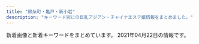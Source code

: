```yaml
---
title: "錦糸町・亀戸・新小岩"
description: "キーワード別にの巨乳アジアン・チャイナエステ嬢情報をまとめました。"
---
```


新着画像と新着キーワードをまとめています。
2021年04月22日の情報です。

<DmmAffiliateIns />
<KeywordTable
  shops={
    [
    {
        "station": "JR\u65b0\u5c0f\u5ca9\u99c5\u5357\u53e3",
        "keywords": {
            "98": 2,
            "89": 6,
            "84": 2,
            "85": 4,
            "H": 2,
            "C": 12,
            "86": 2,
            "D": 4
        },
        "url": "http://www.o-miyabi.com/",
        "img_links": [
            "http://www.o-miyabi.com/images/upload/thumb/3074da3acdacd1a3.jpg",
            "http://www.o-miyabi.com/images/index_06.jpg",
            "http://www.o-miyabi.com/s/images/slider/1.jpg",
            "http://www.o-miyabi.com/images/upload/thumb/6fceb6aef71115ac.jpg",
            "http://www.o-miyabi.com/s/images/service_01.png",
            "http://www.o-miyabi.com/images/index_04.jpg",
            "http://www.o-miyabi.com/s/images/top_2.jpg",
            "http://www.o-miyabi.com/s/uploads/02.jpg",
            "http://www.o-miyabi.com/images/info_02.jpg",
            "http://www.o-miyabi.com/s/images/service_07.png",
            "http://www.o-miyabi.com/images/rec.jpg",
            "http://www.o-miyabi.com/images/index_18.jpg",
            "http://www.o-miyabi.com/images/upload/thumb/928147996b3538a2.jpg",
            "http://www.o-miyabi.com/s/image/nav_sys.png",
            "http://www.o-miyabi.com/images/movie_09.jpg",
            "http://www.o-miyabi.com/s/images/t2.jpg",
            "http://www.o-miyabi.com/images/index_07.jpg",
            "http://www.o-miyabi.com/s/image/nav_cast.png",
            "http://www.o-miyabi.com/images/info.jpg",
            "http://www.o-miyabi.com/images/upload/thumb/72ffa1fb925d394b.jpg",
            "http://www.o-miyabi.com/s/image/nav_manga.png",
            "http://www.o-miyabi.com/s/images/slider/prev.png",
            "http://www.o-miyabi.com/s/images/slider/2.jpg",
            "http://www.o-miyabi.com/s/images/tel.png",
            "http://www.o-miyabi.com/images/index_05.jpg",
            "http://www.o-miyabi.com/images/index_01.jpg",
            "http://www.o-miyabi.com/girl/01.jpg",
            "http://www.o-miyabi.com/images/upload/thumb/301c9a35b11a384f.jpg",
            "http://www.o-miyabi.com/images/index_10.jpg",
            "http://www.o-miyabi.com/images/upload/thumb/ee1f5473198d928e.jpg",
            "http://www.o-miyabi.com/images/upload/thumb/1a8371be7358f1df.jpg",
            "http://www.o-miyabi.com/s/image/nav_hotel.png",
            "http://www.o-miyabi.com/s/images/iphone.png",
            "http://www.o-miyabi.com/images/index_16.jpg",
            "http://www.o-miyabi.com/images/index_09.jpg",
            "http://www.o-miyabi.com/s/images/t3.jpg",
            "http://www.o-miyabi.com/images/index_03.jpg",
            "http://www.o-miyabi.com/images/upload/thumb/0dc07af1006255fa.jpg",
            "http://www.o-miyabi.com/s/uploads/07.jpg",
            "http://www.o-miyabi.com/s/uploads/04.jpg",
            "http://www.o-miyabi.com/images/upload/thumb/6d7987cae648e809.jpg",
            "http://www.o-miyabi.com/images/index_13.jpg",
            "http://www.o-miyabi.com/images/index_02.jpg",
            "http://www.o-miyabi.com/s/images/slider/3.jpg",
            "http://www.o-miyabi.com/images/upload/thumb/7713de024ddc43e7.jpg",
            "http://www.o-miyabi.com/s/images/pc.png",
            "http://www.o-miyabi.com/s/uploads/01.jpg",
            "http://www.o-miyabi.com/images/index_14.jpg",
            "http://www.o-miyabi.com/images/info_09.jpg",
            "http://www.o-miyabi.com/s/uploads/03.jpg",
            "http://www.o-miyabi.com/s/uploads/06.jpg",
            "http://www.o-miyabi.com/images/upload/thumb/04d21d82d11bc049.jpg",
            "http://www.o-miyabi.com/images/upload/thumb/e12bb065f2380463.jpg",
            "http://www.o-miyabi.com/images/upload/thumb/db15ea2226867103.jpg",
            "http://www.o-miyabi.com/s/image/nav_topics.png",
            "http://www.o-miyabi.com/s/image/nav_top.png",
            "http://www.o-miyabi.com/images/rec_09.jpg",
            "http://www.o-miyabi.com/s/images/service_03.png",
            "http://www.o-miyabi.com/s/images/t1.jpg",
            "http://www.o-miyabi.com/s/images/slider/next.png",
            "http://www.o-miyabi.com/images/staff_09.jpg",
            "http://www.o-miyabi.com/images/upload/thumb/57af63e7ff71466b.jpg",
            "http://www.o-miyabi.com/images/upload/thumb/51d074f8f9cdb905.jpg",
            "http://www.o-miyabi.com/s/images/okubokomachi.jpg",
            "http://www.o-miyabi.com/s/uploads/08.jpg",
            "http://www.o-miyabi.com/images/upload/thumb/0981f77ac0a1e07f.jpg",
            "http://www.o-miyabi.com/images/index_19.jpg"
        ],
        "name": "\u96c5\u82b3"
    },
    {
        "keywords": {},
        "name": "\u5343\u693f",
        "url": "http://sentsubaki.asia/",
        "img_links": [
            "http://sentsubaki.asia/img/coupon_special.png",
            "http://sentsubaki.asia/img/btn_cast.png",
            "http://sentsubaki.asia/img/cast/momo-01.jpg",
            "http://sentsubaki.asia/img/cast/miki-04.jpg",
            "http://sentsubaki.asia/img/cast/miki-02.jpg",
            "http://sentsubaki.asia/img/cast/miki-03.jpg",
            "http://sentsubaki.asia/img/cast/yuyu-02.jpg",
            "http://sentsubaki.asia/img/cast/momo-03.jpg",
            "http://sentsubaki.asia/img/btn_top.png",
            "http://sentsubaki.asia/img/interior/lobby-1.jpg",
            "http://sentsubaki.asia/img/cast/aya-03.jpg",
            "http://sentsubaki.asia/img/cast/yumi-03.jpg",
            "http://sentsubaki.asia/img/cast/momo-02.jpg",
            "http://sentsubaki.asia/img/cast/aya-04.jpg",
            "http://sentsubaki.asia/img/cast/miki-01.jpg",
            "http://sentsubaki.asia/img/cast/you-04.jpg",
            "http://sentsubaki.asia/img/btn_interior.png",
            "http://sentsubaki.asia/img/head_time.png",
            "http://sentsubaki.asia/img/cast/nina-03.jpg",
            "http://sentsubaki.asia/img/cast/you-01.jpg",
            "http://sentsubaki.asia/img/cast/aya-01.jpg",
            "http://sentsubaki.asia/img/cast/yuyu-04.jpg",
            "http://sentsubaki.asia/img/cast/you-02.jpg",
            "http://sentsubaki.asia/img/cast/nina-04.jpg",
            "http://sentsubaki.asia/img/cast/yumi-04.jpg",
            "http://sentsubaki.asia/img/head_tel.png",
            "http://sentsubaki.asia/img/cast/yuyu-01.jpg",
            "http://sentsubaki.asia/img/btn_twitter.png",
            "http://sentsubaki.asia/img/cast/yumi-02.jpg",
            "http://sentsubaki.asia/img/interior/lobby-2.jpg",
            "http://sentsubaki.asia/img/cast/momo-04.jpg",
            "http://sentsubaki.asia/img/cast/you-03.jpg"
        ],
        "station": "JR\u4e80\u6238\u99c5\u6771\u53e3"
    },
    {
        "station": "JR\u9326\u7cf8\u753a\u99c5\u5317\u53e3",
        "url": "http://kinshicho-es.xyz/",
        "name": "\u30b9\u30c1\u30e5\u30ef\u306e\u30b9\u30de\u30a4\u30eb",
        "img_links": [
            "http://kinshicho-es.xyz/images/left1_2_02.jpg",
            "http://kinshicho-es.xyz/images/r4.jpg",
            "http://kinshicho-es.xyz/images/top1.jpg",
            "http://kinshicho-es.xyz/images/g5.jpg",
            "http://kinshicho-es.xyz/images/r2.jpg",
            "http://kinshicho-es.xyz/images/g0.jpg",
            "http://kinshicho-es.xyz/images/news-tit1.jpg",
            "http://kinshicho-es.xyz/images/r1.jpg",
            "http://kinshicho-es.xyz/images/r3.jpg",
            "http://kinshicho-es.xyz/images/g41.jpg",
            "http://kinshicho-es.xyz/images/g2.jpg",
            "http://kinshicho-es.xyz/images/kanban.jpg",
            "http://kinshicho-es.xyz/images/b1.jpg",
            "http://kinshicho-es.xyz/images/top.jpg",
            "http://kinshicho-es.xyz/images/b2.jpg",
            "http://kinshicho-es.xyz/images/g3.jpg"
        ],
        "keywords": {
            "C": 7
        }
    },
    {
        "keywords": {
            "89": 2,
            "D": 17,
            "86": 14,
            "88": 1
        },
        "url": "http://www.sh-yuki.work/",
        "img_links": [
            "http://www.sh-yuki.work/images/room4.jpg",
            "http://www.sh-yuki.work/images/lanmu2.jpg",
            "http://www.sh-yuki.work/uploads/200218/1-20021Q359301Q.jpg",
            "http://www.sh-yuki.work/uploads/201215/1-201215145153M4.jpg",
            "http://www.sh-yuki.work/uploads/191006/1-191006105P61Z.jpg",
            "http://www.sh-yuki.work/uploads/190105/1-1Z105143R9539.jpg",
            "http://www.sh-yuki.work/uploads/200620/1-20062015425B54.jpg",
            "http://www.sh-yuki.work/uploads/191006/1-191006105IM24.jpg",
            "http://www.sh-yuki.work/uploads/201215/1-201215145200113.jpg",
            "http://www.sh-yuki.work/uploads/191021/1-19102116361I39.jpg",
            "http://www.sh-yuki.work/images/end.png",
            "http://www.sh-yuki.work/uploads/210216/1-210216154459443.jpg",
            "http://www.sh-yuki.work/uploads/200218/1-20021Q3591A57.jpg",
            "http://www.sh-yuki.work/uploads/190110/1-1Z110093529363.png",
            "http://www.sh-yuki.work/uploads/200127/1-20012G02404310.jpg",
            "http://www.sh-yuki.work/uploads/191227/1-19122F93911958.jpg",
            "http://www.sh-yuki.work/uploads/191104/1-1911041I124915.jpg",
            "http://www.sh-yuki.work/uploads/191221/1-191221111A3123.jpg",
            "http://www.sh-yuki.work/images/room1.jpg",
            "http://www.sh-yuki.work/uploads/191227/1-19122F94110460.jpg",
            "http://www.sh-yuki.work/uploads/200618/1-20061Q6342Y06.jpg",
            "http://www.sh-yuki.work/uploads/201214/1-201214162100347.jpg",
            "http://www.sh-yuki.work/uploads/190105/1-1Z105143940E6.jpg",
            "http://www.sh-yuki.work/uploads/200713/1-200G3110344421.jpg",
            "http://www.sh-yuki.work/images/top.png",
            "http://www.sh-yuki.work/uploads/200620/1-200620154311K4.jpg",
            "http://www.sh-yuki.work/uploads/190105/1-1Z105143921224.jpg",
            "http://www.sh-yuki.work/images/nbj2.jpg",
            "http://www.sh-yuki.work/images/s_news.jpg",
            "http://www.sh-yuki.work/uploads/200110/1-20011013245Y49.jpg",
            "http://www.sh-yuki.work/images/room3.jpg",
            "http://www.sh-yuki.work/images/s_staff.jpg",
            "http://www.sh-yuki.work/images/room2.jpg",
            "http://www.sh-yuki.work/uploads/191028/1-19102Q03S5a4.jpg",
            "http://www.sh-yuki.work/uploads/210216/1-210216154445506.jpg",
            "http://www.sh-yuki.work/images/lanmu4.jpg",
            "http://www.sh-yuki.work/uploads/190105/1-1Z1051440193X.jpg",
            "http://www.sh-yuki.work/images/mobile.jpg",
            "http://www.sh-yuki.work/uploads/191202/1-191202154021200.jpg",
            "http://www.sh-yuki.work/uploads/200618/1-20061Q633094V.jpg",
            "http://www.sh-yuki.work/uploads/200713/1-200G3125135C2.jpg",
            "http://www.sh-yuki.work/images/lanmu5.jpg",
            "http://www.sh-yuki.work/images/1.jpg",
            "http://www.sh-yuki.work/uploads/201214/1-20121416231WV.jpg",
            "http://www.sh-yuki.work/images/lanmu3.jpg"
        ],
        "station": "JR\u5c0f\u5ca9\u99c5\u5317\u53e3",
        "name": "\u3086\u304d"
    },
    {
        "keywords": {
            "88": 14,
            "87": 28,
            "D": 126,
            "E": 14,
            "92": 14,
            "85": 98,
            "83": 14,
            "C": 70,
            "86": 28,
            "89": 14
        },
        "img_links": [
            "https://kinshicho-mensesthe.net/staff2/saki-s1.jpg",
            "https://kinshicho-mensesthe.net/staff2/yuki-l1.jpg",
            "https://kinshicho-mensesthe.net/staff2/sakura-l2.jpg",
            "https://kinshicho-mensesthe.net/room/2-s.jpg",
            "https://kinshicho-mensesthe.net/room/4-l.jpg",
            "https://kinshicho-mensesthe.net/staff2/yuki-s1.jpg",
            "https://kinshicho-mensesthe.net/room/esthe1.jpg",
            "https://kinshicho-mensesthe.net/room/1-s.jpg",
            "https://kinshicho-mensesthe.net/room/esthe2.jpg",
            "https://kinshicho-mensesthe.net/mens-esthe-massage/2020/02/06/satomi-s1.jpg",
            "https://kinshicho-mensesthe.net/staff2/sera-s1.jpg",
            "https://kinshicho-mensesthe.net/staff2/yumi-l1.jpg",
            "https://kinshicho-mensesthe.net/staff2/rui-l1.jpg",
            "https://kinshicho-mensesthe.net/staff2/sora-s1.jpg",
            "https://kinshicho-mensesthe.net/button/home.png",
            "https://kinshicho-mensesthe.net/mens-esthe-massage/2020/10/17/moe-s1.jpg",
            "https://kinshicho-mensesthe.net/images/camp.png",
            "https://kinshicho-mensesthe.net/staff2/saki-l1.jpg",
            "https://kinshicho-mensesthe.net/mens-esthe-massage/2020/02/06/sora-s1.jpg",
            "https://kinshicho-mensesthe.net/staff2/haruka-l1.jpg",
            "https://kinshicho-mensesthe.net/staff2/yuka-s1.jpg",
            "https://kinshicho-mensesthe.net/room/3-l.jpg",
            "https://kinshicho-mensesthe.net/room/4-s.jpg",
            "https://kinshicho-mensesthe.net/staff2/kiki-s1.jpg",
            "https://kinshicho-mensesthe.net/images/flower.png",
            "https://kinshicho-mensesthe.net/room/1-l.jpg",
            "https://kinshicho-mensesthe.net/images/qrcode.png",
            "https://kinshicho-mensesthe.net/staff2/yumi-s1.jpg",
            "https://kinshicho-mensesthe.net/room/5-l.jpg",
            "https://kinshicho-mensesthe.net/images/header3.png",
            "https://kinshicho-mensesthe.net/staff2/mai-l1.jpg",
            "https://kinshicho-mensesthe.net/staff2/sera-l1.jpg",
            "https://kinshicho-mensesthe.net/room/3-s.jpg",
            "https://kinshicho-mensesthe.net/mens-esthe-massage/2020/01/22/yuki-s1.jpg",
            "https://kinshicho-mensesthe.net/staff2/kiki-l1.jpg",
            "https://kinshicho-mensesthe.net/staff2/sora-l1.jpg",
            "https://kinshicho-mensesthe.net/staff2/mai-s1.jpg",
            "https://kinshicho-mensesthe.net/room/2-l.jpg",
            "https://kinshicho-mensesthe.net/images/footer-r.png",
            "https://kinshicho-mensesthe.net/room/6-s.jpg",
            "https://kinshicho-mensesthe.net/images/clear.png",
            "https://kinshicho-mensesthe.net/room/esthe3.jpg",
            "https://kinshicho-mensesthe.net/button/blog.png",
            "https://kinshicho-mensesthe.net/room/6-l.jpg",
            "https://kinshicho-mensesthe.net/staff2/satomi-l1.jpg",
            "https://kinshicho-mensesthe.net/images/main-sp.jpg",
            "https://kinshicho-mensesthe.net/staff2/kokomi-s1.jpg",
            "https://kinshicho-mensesthe.net/staff2/satomi-s1.jpg",
            "https://kinshicho-mensesthe.net/images/main1.jpg",
            "https://kinshicho-mensesthe.net/staff2/moe-s1.jpg",
            "https://kinshicho-mensesthe.net/room/5-s.jpg",
            "https://kinshicho-mensesthe.net/staff2/rui-s1.jpg",
            "https://kinshicho-mensesthe.net/staff2/sakura-s2.jpg",
            "https://kinshicho-mensesthe.net/staff2/rika-s1.jpg",
            "https://kinshicho-mensesthe.net/images/footer-l.png",
            "https://kinshicho-mensesthe.net/staff2/haruka-s1.jpg",
            "https://kinshicho-mensesthe.net/button/staff.png",
            "https://kinshicho-mensesthe.net/staff2/rika-l1.jpg",
            "https://kinshicho-mensesthe.net/staff2/kokomi-l1.jpg"
        ],
        "name": "KIRARA",
        "station": "JR\u9326\u7cf8\u753a\u99c5\u5317\u53e3",
        "url": "https://kinshicho-mensesthe.net/"
    },
    {
        "img_links": [
            "https://kameido-massage.com/staff/nana-s1.jpg",
            "https://kameido-massage.com/icon/yelp.png",
            "https://kameido-massage.com/staff/yuyu-s1.jpg",
            "https://kameido-massage.com/room/room-l2.jpg",
            "https://kameido-massage.com/menu/staff.png",
            "https://kameido-massage.com/images/qrcode.png",
            "https://kameido-massage.com/images/clear.png",
            "https://kameido-massage.com/2019/10/29/yuri-s1.jpg",
            "https://kameido-massage.com/room/room-l6.jpg",
            "https://kameido-massage.com/button/home.png",
            "https://kameido-massage.com/images/top2.jpg",
            "https://kameido-massage.com/staff/nana-l1.jpg",
            "https://kameido-massage.com/room/room-l3.jpg",
            "https://kameido-massage.com/link/mens-esthe.png",
            "https://kameido-massage.com/room/room-l4.jpg",
            "https://kameido-massage.com/2019/11/02/yuka-s1.jpg",
            "https://kameido-massage.com/2019/12/25/mika-s1.jpg",
            "https://kameido-massage.com/icon/twitter.png",
            "https://kameido-massage.com/2019/11/10/erika-s1.jpg",
            "https://kameido-massage.com/staff/yuyu-l1.jpg",
            "https://kameido-massage.com/button/blog.png",
            "https://kameido-massage.com/staff/aki-s1.jpg",
            "https://kameido-massage.com/staff/aki-l1.jpg",
            "https://kameido-massage.com/images/footer-r.png",
            "https://kameido-massage.com/room/room-l1.jpg",
            "https://kameido-massage.com/icon/facebook.png",
            "https://kameido-massage.com/images/main-sp.jpg",
            "https://kameido-massage.com/2020/03/28/nana-s1.jpg",
            "https://kameido-massage.com/2020/05/15/kazumi-s1.jpg",
            "https://kameido-massage.com/menu/home.png",
            "https://kameido-massage.com/images/top3.jpg",
            "https://kameido-massage.com/menu/info.png",
            "https://scdn.line-apps.com/n/line_add_friends/btn/ja.png",
            "https://kameido-massage.com/images/footer-l.png",
            "https://kameido-massage.com/images/main-top.jpg",
            "https://kameido-massage.com/images/main-small.jpg",
            "https://kameido-massage.com/staff/yuki-s1.jpg",
            "https://kameido-massage.com/staff/yuki-l1.jpg",
            "https://kameido-massage.com/2021/03/23/aki-s1.jpg",
            "https://kameido-massage.com/icon/line.png",
            "https://kameido-massage.com/button/staff.png",
            "https://kameido-massage.com/images/top1.jpg",
            "https://kameido-massage.com/2020/07/17/mika-s1.jpg",
            "https://kameido-massage.com/menu/blog.png",
            "https://kameido-massage.com/room/room-l5.jpg",
            "https://kameido-massage.com/images/header3.png",
            "https://kameido-massage.com/staff/mimi-s1.jpg"
        ],
        "station": "JR\u4e80\u6238\u99c5\u5317\u53e3",
        "url": "https://kameido-massage.com/",
        "name": "\u842c\u751f\u697c",
        "keywords": {}
    },
    {
        "keywords": {},
        "img_links": [
            "http://shizuku2009.com/staff/5/1.jpg",
            "http://shizuku2009.com/images/index_05.jpg",
            "http://shizuku2009.com/staff/3/1.jpg",
            "http://shizuku2009.com/images/index_15.jpg",
            "http://shizuku2009.com/images/staff_15.jpg",
            "http://shizuku2009.com/images/service_13.jpg",
            "http://shizuku2009.com/images/index_19.jpg",
            "http://shizuku2009.com/staff/6/1.jpg",
            "http://shizuku2009.com/images/index_09.jpg",
            "http://shizuku2009.com/images/index_06.jpg",
            "http://shizuku2009.com/images/index_07.jpg",
            "http://shizuku2009.com/images/index_08.jpg",
            "http://shizuku2009.com/images/index_02.jpg",
            "http://shizuku2009.com/staff/1/1.jpg",
            "http://shizuku2009.com/staff/4/1.jpg",
            "http://shizuku2009.com/images/index_20.jpg",
            "http://shizuku2009.com/images/staff_12.jpg",
            "http://shizuku2009.com/images/index_10.jpg",
            "http://shizuku2009.com/images/index_13.jpg",
            "http://shizuku2009.com/images/index_14.jpg",
            "http://shizuku2009.com/staff/2/1.jpg",
            "http://shizuku2009.com/images/index_17.jpg",
            "http://shizuku2009.com/images/index_04.jpg"
        ],
        "url": "http://shizuku2009.com/",
        "name": "\u79cb",
        "station": "\u9752\u7825\u99c5A2\u51fa\u53e3"
    },
    {
        "img_links": [
            "http://ipidiw.com/relaxnomori/images/rem.jpg",
            "http://ipidiw.com/relaxnomori/user_data/00000017.jpg",
            "http://ipidiw.com/relaxnomori/user_data/00000019.jpg",
            "http://ipidiw.com/relaxnomori/images/interior_t.jpg",
            "http://ipidiw.com/relaxnomori/images/tp.png",
            "http://ipidiw.com/relaxnomori/user_data/00000020.jpg",
            "http://ipidiw.com/relaxnomori/images/tt.jpg",
            "http://ipidiw.com/relaxnomori/images/staff_t.jpg",
            "http://ipidiw.com/relaxnomori/images/news.jpg",
            "http://ipidiw.com/relaxnomori/images/interior.png",
            "http://ipidiw.com/relaxnomori/user_data/00000018.jpg",
            "http://ipidiw.com/relaxnomori/images/mobile.jpg"
        ],
        "name": "\u30ea\u30e9\u30c3\u30af\u30b9\u306e\u68ee",
        "keywords": {
            "93": 1,
            "90": 2,
            "86": 1
        },
        "station": "\u68ee\u4e0b\u99c5A4\u53e3",
        "url": "http://ipidiw.com/relaxnomori/"
    },
    {
        "name": "\u7652 IYASHI",
        "station": "JR\u4e80\u6238\u99c5\u6771\u53e3",
        "img_links": [
            "http://iyashi.sweet-relaxation.com/img/cast/ran-01.jpg",
            "http://iyashi.sweet-relaxation.com/img/cast/yaya-01.jpg",
            "http://iyashi.sweet-relaxation.com/img/treatment/ashitsubo-01.jpg",
            "http://iyashi.sweet-relaxation.com/img/cast/eri-01.jpg",
            "http://iyashi.sweet-relaxation.com/img/cast/eri-02.jpg",
            "http://iyashi.sweet-relaxation.com/img/cast/olive-03.jpg",
            "http://iyashi.sweet-relaxation.com/img/treatment/aroma-01.jpg",
            "http://iyashi.sweet-relaxation.com/img/cast/olive-01.jpg",
            "http://iyashi.sweet-relaxation.com/img/treatment/body-01.jpg",
            "http://iyashi.sweet-relaxation.com/img/cast/eri-03.jpg",
            "http://iyashi.sweet-relaxation.com/img/slick/sl-6.jpg",
            "http://iyashi.sweet-relaxation.com/img/slick/sl-2.jpg",
            "http://iyashi.sweet-relaxation.com/img/slick/sl-4.jpg",
            "http://iyashi.sweet-relaxation.com/img/slick/sl-1.jpg",
            "http://iyashi.sweet-relaxation.com/img/cast/yaya-02.jpg",
            "http://iyashi.sweet-relaxation.com/img/slick/sl-7.jpg",
            "http://iyashi.sweet-relaxation.com/img/cast/ran-03.jpg",
            "http://iyashi.sweet-relaxation.com/img/slick/sl-5.jpg",
            "http://iyashi.sweet-relaxation.com/img/cast/yaya-03.jpg",
            "http://iyashi.sweet-relaxation.com/img/cast/ran-02.jpg",
            "http://iyashi.sweet-relaxation.com/img/cast/olive-02.jpg",
            "http://iyashi.sweet-relaxation.com/img/slick/sl-3.jpg"
        ],
        "url": "http://iyashi.sweet-relaxation.com/",
        "keywords": {}
    },
    {
        "station": "JR\u65b0\u5c0f\u5ca9\u99c5\u5357\u53e3",
        "url": "http://el-grande.asia/",
        "img_links": [
            "http://el-grande.asia/img/cast/rey-02.jpg",
            "http://el-grande.asia/img/interior/corridor-1.jpg",
            "http://el-grande.asia/img/cast/baby-02.jpg",
            "http://el-grande.asia/img/cast/hana-02.jpg",
            "http://el-grande.asia/img/cast/lucy-03.jpg",
            "http://el-grande.asia/img/cast/lucy-02.jpg",
            "http://el-grande.asia/img/btn_top.png",
            "http://el-grande.asia/img/cast/ringo-01.jpg",
            "http://el-grande.asia/img/cast/ringo-02.jpg",
            "http://el-grande.asia/img/cast/sara-06.jpg",
            "http://el-grande.asia/img/cast/rey-04.jpg",
            "http://el-grande.asia/img/cast/belu-03.jpg",
            "http://el-grande.asia/img/cast/hana-03.jpg",
            "http://el-grande.asia/img/cast/sara-05.jpg",
            "http://el-grande.asia/img/interior/shower-4.jpg",
            "http://el-grande.asia/img/cast/baby-04.jpg",
            "http://el-grande.asia/img/btn_twitter.png",
            "http://el-grande.asia/img/cast/lucy-01.jpg",
            "http://el-grande.asia/img/cast/baby-01.jpg",
            "http://el-grande.asia/img/cast/haru-02.jpg",
            "http://el-grande.asia/img/cast/misa-01.jpg",
            "http://el-grande.asia/img/cast/ringo-04.jpg",
            "http://el-grande.asia/img/cast/sara-08.jpg",
            "http://el-grande.asia/img/dagger.png",
            "http://el-grande.asia/img/cast/mei-01.jpg",
            "http://el-grande.asia/img/cast/belu-01.jpg",
            "http://el-grande.asia/img/cast/haru-04.jpg",
            "http://el-grande.asia/img/cast/hana-04.jpg",
            "http://el-grande.asia/img/cast/mei-02.jpg",
            "http://el-grande.asia/img/cast/mai-03.jpg",
            "http://el-grande.asia/img/cast/mai-01.jpg",
            "http://el-grande.asia/img/cast/aki-03.jpg",
            "http://el-grande.asia/img/btn_cast.png",
            "http://el-grande.asia/img/cast/misa-04.jpg",
            "http://el-grande.asia/img/cast/aki-04.jpg",
            "http://el-grande.asia/img/cast/belu-04.jpg",
            "http://el-grande.asia/img/cast/aki-02.jpg",
            "http://el-grande.asia/img/cast/mai-04.jpg",
            "http://el-grande.asia/img/cast/ringo-03.jpg",
            "http://el-grande.asia/img/cast/haru-01.jpg",
            "http://el-grande.asia/img/cast/belu-02.jpg",
            "http://el-grande.asia/img/cast/mei-03.jpg",
            "http://el-grande.asia/img/btn_interior.png",
            "http://el-grande.asia/img/interior/lobby-1.jpg",
            "http://el-grande.asia/img/cast/mei-04.jpg",
            "http://el-grande.asia/img/cast/baby-03.jpg",
            "http://el-grande.asia/img/cast/hana-01.jpg",
            "http://el-grande.asia/img/cast/rey-01.jpg",
            "http://el-grande.asia/img/cast/lucy-04.jpg",
            "http://el-grande.asia/img/cast/aki-01.jpg",
            "http://el-grande.asia/img/cast/haru-03.jpg"
        ],
        "name": "\u30a8\u30eb\u30b0\u30e9\u30f3\u30c7-elgrande-",
        "keywords": {}
    },
    {
        "keywords": {},
        "station": "JR\u9326\u7cf8\u753a\u99c5\u5357\u53e3",
        "img_links": [
            "http://dccompanyqoo10.cafe24.com/tiffany/images/common/header.png",
            "http://dccompanyqoo10.cafe24.com/tiffany/images/top/store_bg.png",
            "http://dccompanyqoo10.cafe24.com/tiffany/images/store/store.png"
        ],
        "name": "Cherry",
        "url": "http://cherry-esthe.com/"
    },
    {
        "station": "JR\u4e80\u6238\u99c5\u5317\u53e3",
        "url": "https://doraimon.tyo.cm/",
        "img_links": [
            "https://doraimon.tyo.cm/images/mobile.jpg",
            "https://doraimon.tyo.cm/images/top.jpg",
            "https://doraimon.tyo.cm/photos/sites/32/2021/03/2021030207304862.jpg",
            "https://doraimon.tyo.cm/photos/sites/32/2021/03/2021030207304993.jpg",
            "https://doraimon.tyo.cm/images/link.jpg",
            "https://doraimon.tyo.cm/images/staff_line.jpg",
            "https://doraimon.tyo.cm/photos/sites/32/2021/03/2021032301301384.jpg",
            "https://doraimon.tyo.cm/photos/sites/32/2021/04/202104070649510.jpg",
            "https://doraimon.tyo.cm/photos/sites/32/2021/03/202103120651532.jpg",
            "https://doraimon.tyo.cm/photos/sites/32/2021/03/2021030207310114.jpg",
            "https://doraimon.tyo.cm/images/s_face.jpg",
            "https://doraimon.tyo.cm/photos/sites/32/2021/03/2021031206553637.jpg",
            "https://doraimon.tyo.cm/photos/sites/32/2021/03/2021030207305994.jpg",
            "https://doraimon.tyo.cm/photos/sites/32/2021/03/2021032507045669.jpg",
            "https://doraimon.tyo.cm/images/s_news.jpg"
        ],
        "name": "\u30c9\u30e9\u3048\u3082\u3093",
        "keywords": {
            "85": 3,
            "E": 1,
            "86": 3,
            "87": 1,
            "D": 8,
            "83": 2
        }
    },
    {
        "station": "JR\u4e80\u6238\u99c5\u5317\u53e3",
        "img_links": [
            "http://yukinosakura.tyo.cm/images/s_shedule.jpg",
            "http://yukinosakura.a2.webnavi.work/upload/sites/72/2020/04/2020040708052456.jpg",
            "http://yukinosakura.tyo.cm/images/mobile.jpg",
            "http://yukinosakura.tyo.cm/images/room2.jpg",
            "http://yukinosakura.tyo.cm/images/s_staff.jpg",
            "http://yukinosakura.tyo.cm/images/s_news.jpg",
            "http://yukinosakura.a2.webnavi.work/upload/sites/72/2020/04/2020040708052241.jpg",
            "http://yukinosakura.a2.webnavi.work/upload/sites/72/2020/04/2020040708052118.jpg",
            "http://yukinosakura.tyo.cm/images/top.jpg",
            "http://yukinosakura.tyo.cm/images/room4.jpg",
            "http://yukinosakura.tyo.cm/images/room1.jpg",
            "http://yukinosakura.a2.webnavi.work/upload/sites/72/2020/04/2020040708052353.jpg",
            "http://yukinosakura.a2.webnavi.work/upload/sites/72/2020/04/2020040708052434.jpg",
            "http://yukinosakura.tyo.cm/images/room3.jpg"
        ],
        "keywords": {
            "D": 24,
            "85": 12,
            "86": 12,
            "83": 6,
            "C": 18
        },
        "url": "http://yukinosakura.tyo.cm/",
        "name": "\u685c\u82b1"
    },
    {
        "name": "\u871c\u82b1",
        "keywords": {
            "82": 14,
            "C": 41,
            "E": 14,
            "90": 28,
            "94": 14,
            "83": 14,
            "\u4e73": 14,
            "\u5de8\u4e73": 14
        },
        "img_links": [
            "http://hani-est.xyz/images/g2.jpg",
            "http://hani-est.xyz/images/a1.jpg",
            "http://hani-est.xyz/images/g5.jpg",
            "http://hani-est.xyz/images/g1.jpg",
            "http://hani-est.xyz/images/g8.jpg",
            "http://hani-est.xyz/images/zi-staff.png",
            "http://hani-est.xyz/images/banna.jpg",
            "http://hani-est.xyz/images/banna2.jpg",
            "http://hani-est.xyz/images/aoyi.jpg",
            "http://hani-est.xyz/images/new1.jpg",
            "http://hani-est.xyz/images/g6.jpg",
            "http://hani-est.xyz/images/banna1.jpg",
            "http://hani-est.xyz/images/top.jpg",
            "http://hani-est.xyz/images/zi-newface.png",
            "http://hani-est.xyz/images/zi-ao.png",
            "http://hani-est.xyz/images/zi-pri.png",
            "http://hani-est.xyz/images/g4.jpg",
            "http://hani-est.xyz/images/zi-service.png"
        ],
        "url": "http://hani-est.xyz/",
        "station": "\u897f\u5927\u5cf6\u99c5A1\u51fa\u53e3"
    },
    {
        "url": "https://piano.sweet-relaxation.com/",
        "keywords": {},
        "station": "JR\u65b0\u5c0f\u5ca9\u99c5\u5357\u53e3",
        "img_links": [
            "https://piano.sweet-relaxation.com/img/cast/nana-03.jpg",
            "https://piano.sweet-relaxation.com/img/slick/sl-6.jpg",
            "https://piano.sweet-relaxation.com/img/cast/luna-01.jpg",
            "https://piano.sweet-relaxation.com/img/cast/ai-02.jpg",
            "https://piano.sweet-relaxation.com/img/slick/sl-7.jpg",
            "https://piano.sweet-relaxation.com/img/cast/nico-03.jpg",
            "https://piano.sweet-relaxation.com/img/cast/lili-03.jpg",
            "https://piano.sweet-relaxation.com/img/cast/miya-03.jpg",
            "https://piano.sweet-relaxation.com/img/slick/sl-1.jpg",
            "https://piano.sweet-relaxation.com/img/cast/miya-04.jpg",
            "https://piano.sweet-relaxation.com/img/cast/miky-04.jpg",
            "https://piano.sweet-relaxation.com/img/slick/sl-3.jpg",
            "https://piano.sweet-relaxation.com/img/cast/aye-01.jpg",
            "https://piano.sweet-relaxation.com/img/cast/ai-01.jpg",
            "https://piano.sweet-relaxation.com/img/interior/int-03.jpg",
            "https://piano.sweet-relaxation.com/img/cast/aye-02.jpg",
            "https://piano.sweet-relaxation.com/img/interior/int-04.jpg",
            "https://piano.sweet-relaxation.com/img/cast/nico-02.jpg",
            "https://piano.sweet-relaxation.com/img/cast/miya-02.jpg",
            "https://piano.sweet-relaxation.com/img/interior/int-02.jpg",
            "https://piano.sweet-relaxation.com/img/cast/aini-04.jpg",
            "https://piano.sweet-relaxation.com/img/cast/aki-03.jpg",
            "https://piano.sweet-relaxation.com/img/cast/coco-03.jpg",
            "https://piano.sweet-relaxation.com/img/cast/aye-03.jpg",
            "https://piano.sweet-relaxation.com/img/cast/aye-04.jpg",
            "https://piano.sweet-relaxation.com/img/cast/ebi-03.jpg",
            "https://piano.sweet-relaxation.com/img/cast/luna-03.jpg",
            "https://piano.sweet-relaxation.com/img/cast/ebi-04.jpg",
            "https://piano.sweet-relaxation.com/img/cast/aini-02.jpg",
            "https://piano.sweet-relaxation.com/img/cast/nana-04.jpg",
            "https://piano.sweet-relaxation.com/img/cast/aki-01.jpg",
            "https://piano.sweet-relaxation.com/img/cast/lili-01.jpg",
            "https://piano.sweet-relaxation.com/img/cast/aki-02.jpg",
            "https://piano.sweet-relaxation.com/img/cast/lili-04.jpg",
            "https://piano.sweet-relaxation.com/img/cast/luna-04.jpg",
            "https://piano.sweet-relaxation.com/img/cast/nico-01.jpg",
            "https://piano.sweet-relaxation.com/img/slick/sl-4.jpg",
            "https://piano.sweet-relaxation.com/img/cast/miya-01.jpg",
            "https://piano.sweet-relaxation.com/img/cast/nana-01.jpg",
            "https://piano.sweet-relaxation.com/img/cast/coco-01.jpg",
            "https://piano.sweet-relaxation.com/img/cast/nana-02.jpg",
            "https://piano.sweet-relaxation.com/img/cast/miky-02.jpg",
            "https://piano.sweet-relaxation.com/img/cast/aini-03.jpg",
            "https://piano.sweet-relaxation.com/img/cast/ebi-01.jpg",
            "https://piano.sweet-relaxation.com/img/cast/ai-04.jpg",
            "https://piano.sweet-relaxation.com/img/cast/coco-04.jpg",
            "https://piano.sweet-relaxation.com/img/cast/aini-01.jpg",
            "https://piano.sweet-relaxation.com/img/cast/ebi-02.jpg",
            "https://piano.sweet-relaxation.com/img/cast/miky-03.jpg",
            "https://piano.sweet-relaxation.com/img/cast/ai-03.jpg",
            "https://piano.sweet-relaxation.com/img/slick/sl-5.jpg",
            "https://piano.sweet-relaxation.com/img/slick/sl-2.jpg",
            "https://piano.sweet-relaxation.com/img/cast/lili-02.jpg",
            "https://piano.sweet-relaxation.com/img/cast/coco-02.jpg",
            "https://piano.sweet-relaxation.com/img/interior/int-01.jpg",
            "https://piano.sweet-relaxation.com/img/cast/nico-04.jpg",
            "https://piano.sweet-relaxation.com/img/cast/luna-02.jpg",
            "https://piano.sweet-relaxation.com/img/cast/aki-04.jpg",
            "https://piano.sweet-relaxation.com/img/cast/miky-01.jpg"
        ],
        "name": "Piano"
    },
    {
        "name": "\u685c",
        "keywords": {
            "C": 7
        },
        "station": "JR\u4e80\u6238\u99c5\u6771\u53e3",
        "url": "http://miyabi-aroma.xyz/",
        "img_links": [
            "http://miyabi-aroma.xyz/images/nav/nav-sys.jpg",
            "http://miyabi-aroma.xyz/images/nav/nav-job.jpg",
            "http://miyabi-aroma.xyz/images/staff/3/ami.jpg",
            "http://miyabi-aroma.xyz/images/1801706901.jpg",
            "http://miyabi-aroma.xyz/images/index-rose_09.png",
            "http://miyabi-aroma.xyz/images/staff/3/rina2.jpg",
            "http://miyabi-aroma.xyz/images/staff/3/miya2.jpg",
            "http://miyabi-aroma.xyz/images/staff/3/rina.jpg",
            "http://miyabi-aroma.xyz/images/staff/3/miya.jpg",
            "http://miyabi-aroma.xyz/images/nav/nav-info.jpg",
            "http://miyabi-aroma.xyz/images/staff/3/kiki.jpg",
            "http://miyabi-aroma.xyz/images/staff/3/yami.jpg",
            "http://miyabi-aroma.xyz/images/3/2.jpg",
            "http://miyabi-aroma.xyz/images/staff/3/ami2.jpg",
            "http://miyabi-aroma.xyz/images/staff/3/kiki2.jpg",
            "http://miyabi-aroma.xyz/images/index-rose_04.png",
            "http://miyabi-aroma.xyz/images/index-rose_13.png",
            "http://miyabi-aroma.xyz/images/nav/nav-staff.jpg",
            "http://miyabi-aroma.xyz/images/staff/3/yaya1.jpg",
            "http://miyabi-aroma.xyz/images/shishu/se2.jpg",
            "http://miyabi-aroma.xyz/images/11.png",
            "http://miyabi-aroma.xyz/images/shishu/se1.jpg",
            "http://miyabi-aroma.xyz/images/3/1.jpg",
            "http://miyabi-aroma.xyz/images/staff/3/yaya2.jpg",
            "http://miyabi-aroma.xyz/images/index-rose_02.png",
            "http://miyabi-aroma.xyz/images/index-rose_07.png"
        ]
    },
    {
        "img_links": [
            "http://www.es-raku.link/images/news.jpg",
            "http://www.es-raku.link/img/ayaka1.jpg",
            "http://www.es-raku.link/staff/ruru.jpg",
            "http://www.es-raku.link/images/line.png",
            "http://www.es-raku.link/images/menu/staff.png",
            "http://www.es-raku.link/images/8.jpg",
            "http://www.es-raku.link/staff/yuki.jpg",
            "http://www.es-raku.link/images/tel.jpg",
            "http://www.es-raku.link/staff/lucky.jpg",
            "http://www.es-raku.link/img/lucky1.jpg",
            "http://www.es-raku.link/images/2.jpg",
            "http://www.es-raku.link/images/head.png",
            "http://www.es-raku.link/img/mai1.jpg",
            "http://www.es-raku.link/staff/ayaka.jpg",
            "http://www.es-raku.link/staff/mai.jpg",
            "http://www.es-raku.link/images/interior_t.png",
            "http://www.es-raku.link/staff/kaori.jpg",
            "http://www.es-raku.link/images/menu/interior.png",
            "http://www.es-raku.link/images/rtel.jpg",
            "http://www.es-raku.link/images/menu/top.png",
            "http://www.es-raku.link/images/r2.jpg",
            "http://www.es-raku.link/images/9.jpg",
            "http://www.es-raku.link/images/3.jpg",
            "http://www.es-raku.link/img/yuki1.jpg",
            "http://www.es-raku.link/img/ruru1.jpg",
            "http://www.es-raku.link/images/mobile.jpg",
            "http://www.es-raku.link/images/list.jpg",
            "http://www.es-raku.link/images/int1.png",
            "http://www.es-raku.link/staff/riri.jpg",
            "http://www.es-raku.link/images/6.jpg",
            "http://www.es-raku.link/images/int2.png",
            "http://www.es-raku.link/img/kaori1.jpg",
            "http://www.es-raku.link/img/riri1.jpg",
            "http://www.es-raku.link/images/staff_t.png",
            "http://www.es-raku.link/images/7.jpg",
            "http://www.es-raku.link/images/r1.jpg",
            "http://www.es-raku.link/images/1.jpg",
            "http://www.es-raku.link/images/sys1.jpg"
        ],
        "station": "JR\u9326\u7cf8\u753a\u99c5\u5357\u53e3",
        "name": "Lucky\uff5e\u30e9\u30c3\u30ad\u30fc\uff5e",
        "url": "http://www.es-raku.link/",
        "keywords": {}
    },
    {
        "name": "\u4e00\u6642",
        "img_links": [
            "http://biwert.xyz/uploads/201003/1-2010031G3421X.jpg",
            "http://biwert.xyz/uploads/201006/1-2010061A941445.jpg",
            "http://biwert.xyz/templets/default/picture/staff_t.jpg",
            "http://biwert.xyz/uploads/201003/1-2010031G35C32.jpg",
            "http://biwert.xyz/uploads/201109/1-201109141105216.jpg",
            "http://biwert.xyz/uploads/allimg/180620/1-1P620101640O8.png",
            "http://biwert.xyz/uploads/180620/1-1P62010193X63.jpg",
            "http://biwert.xyz/images/1-1P621101232H4.png",
            "http://biwert.xyz/uploads/180620/1-1P62010154K00.png",
            "http://biwert.xyz/templets/default/picture/head.jpg",
            "http://biwert.xyz/uploads/201003/1-2010031G415110.jpg",
            "http://biwert.xyz/templets/default/picture/rec1.png",
            "http://biwert.xyz/uploads/201003/1-2010031G432629.jpg",
            "http://biwert.xyz/uploads/201007/1-20100G4464b26.jpg",
            "http://biwert.xyz/templets/default/picture/news.jpg",
            "http://biwert.xyz/uploads/201006/1-2010061F032C0.jpg",
            "http://biwert.xyz/uploads/allimg/180620/1-1P6201013133b.jpg",
            "http://biwert.xyz/uploads/180620/1-1P620101629244.png",
            "http://biwert.xyz/templets/default/picture/interior_t.jpg"
        ],
        "keywords": {
            "E": 18,
            "G": 9
        },
        "url": "http://biwert.xyz/",
        "station": "JR\u5c0f\u5ca9\u99c5\u5317\u53e3"
    },
    {
        "keywords": {
            "85": 1,
            "C": 1,
            "D": 2
        },
        "url": "http://iyasi-heal.com/",
        "station": "JR\u5c0f\u5ca9\u99c5\u5357\u53e3",
        "img_links": [
            "http://iyasi-heal.com/js/sliderLine/slide_next.png",
            "http://iyasi-heal.com/staffPhoto/s20210422163851.jpg",
            "http://iyasi-heal.com/images/gallery1.png",
            "http://iyasi-heal.com/staffPhoto/b20210422163907.jpg",
            "http://iyasi-heal.com/staffPhoto/b20210422163851.jpg",
            "http://iyasi-heal.com/js/sliderLine/slide_prev.png",
            "http://iyasi-heal.com/images/mobile.jpg",
            "http://iyasi-heal.com/images/slider1/02.jpg",
            "http://iyasi-heal.com/staffPhoto/b20210422163834.jpg",
            "http://iyasi-heal.com/staffPhoto/s20210422163907.jpg",
            "http://iyasi-heal.com/staffPhoto/s20210422164016.jpg",
            "http://iyasi-heal.com/images/slider1/01.jpg",
            "http://iyasi-heal.com/staffPhoto/s20210422163834.jpg",
            "http://iyasi-heal.com/images/slider1/03.jpg",
            "http://iyasi-heal.com/images/returnBtn.png",
            "http://iyasi-heal.com/staffPhoto/b20210422164016.jpg"
        ],
        "name": "\u308a\u308a"
    },
    {
        "url": "http://www.himawari-shinkoiwa.com/",
        "img_links": [
            "http://www.himawari-shinkoiwa.com/files/002-02.jpg",
            "http://www.himawari-shinkoiwa.com/img/goback.jpg",
            "http://www.himawari-shinkoiwa.com/img/tel.png",
            "http://www.himawari-shinkoiwa.com/files/001.jpg",
            "http://www.himawari-shinkoiwa.com/files/001-02.jpg",
            "http://www.himawari-shinkoiwa.com/img/ttl_news.png",
            "http://www.himawari-shinkoiwa.com/images/slider/2.jpg",
            "http://www.himawari-shinkoiwa.com/img/btn_blog.png",
            "http://www.himawari-shinkoiwa.com/img/btn_side_mobile.jpg",
            "http://www.himawari-shinkoiwa.com/img/pickup.jpg",
            "http://www.himawari-shinkoiwa.com/img/ttl_info.png",
            "http://www.himawari-shinkoiwa.com/files/003-02.jpg",
            "http://www.himawari-shinkoiwa.com/files/002.jpg",
            "http://www.himawari-shinkoiwa.com/images/line.png",
            "http://www.himawari-shinkoiwa.com/img/ttl_move.png",
            "http://www.himawari-shinkoiwa.com/files/003.jpg",
            "http://www.himawari-shinkoiwa.com/img/move.jpg",
            "http://www.himawari-shinkoiwa.com/images/slider/3.jpg",
            "http://www.himawari-shinkoiwa.com/images/slider/1.jpg"
        ],
        "name": "\u3072\u307e\u308f\u308a",
        "station": "JR\u65b0\u5c0f\u5ca9\u99c5\u5357\u53e3",
        "keywords": {
            "E": 2,
            "87": 4,
            "86": 2,
            "D": 4,
            "C": 11
        }
    },
    {
        "url": "https://awa-akasuri.jp/",
        "name": "\u3042\u308f\u308f",
        "img_links": [
            "https://awa-akasuri.jp/wp-content/uploads/2020/01/yuki26.png",
            "https://awa-akasuri.jp/wp-content/uploads/2020/09/4_pc.png",
            "https://awa-akasuri.jp/wp-content/uploads/2020/09/awawa400x400.png",
            "https://awa-akasuri.jp/wp-content/uploads/2020/09/3_pc.png",
            "https://awa-akasuri.jp/wp-content/uploads/2020/09/movie.png",
            "https://awa-akasuri.jp/wp-content/uploads/2020/09/2_sp.png",
            "https://awa-akasuri.jp/wp-content/uploads/2020/01/kokomi_1.jpg",
            "https://awa-akasuri.jp/wp-content/uploads/2020/09/sora.png",
            "https://awa-akasuri.jp/wp-content/uploads/2020/09/2_pc.png",
            "https://awa-akasuri.jp/wp-content/uploads/2020/01/yumi22.png",
            "https://awa-akasuri.jp/wp-content/uploads/2020/01/mika21.png",
            "https://awa-akasuri.jp/wp-content/uploads/2020/01/aya22.png",
            "https://awa-akasuri.jp/wp-content/uploads/2020/09/1_sp.png",
            "https://awa-akasuri.jp/wp-content/uploads/2020/01/rika24_1.png",
            "https://awa-akasuri.jp/wp-content/uploads/2020/09/awawa400x400-270x174.png",
            "https://awa-akasuri.jp/wp-content/uploads/2020/09/1_pc.png",
            "https://awa-akasuri.jp/wp-content/uploads/2020/01/mai1_1.jpg",
            "https://awa-akasuri.jp/wp-content/uploads/2020/01/tomo25.png",
            "https://awa-akasuri.jp/wp-content/uploads/2020/09/5_pc.png"
        ],
        "keywords": {
            "C": 12,
            "\u30bb\u30af\u30b7\u30fc": 10,
            "87": 48,
            "D": 96,
            "86": 12,
            "85": 24,
            "88": 24
        },
        "station": "JR\u9326\u7cf8\u753a\u99c5\u5357\u53e3"
    },
    {
        "img_links": [
            "http://kinshichoesute.xyz/img/nav-002.png",
            "http://kinshichoesute.xyz/img/nav-001.png",
            "http://kinshichoesute.xyz/img/no.png",
            "http://kinshichoesute.xyz/img/stb.jpg",
            "http://kinshichoesute.xyz/img/nav-006.png",
            "http://kinshichoesute.xyz/img/stt.jpg",
            "http://kinshichoesute.xyz/staff/kaori/01.png",
            "http://kinshichoesute.xyz/staff/hitomi/01.png",
            "http://kinshichoesute.xyz/img/nav-005.png",
            "http://kinshichoesute.xyz/staff/aya/01.png",
            "http://kinshichoesute.xyz/img/nav-004.png",
            "http://kinshichoesute.xyz/img/tel.png",
            "http://kinshichoesute.xyz/staff/nana/01.png",
            "http://kinshichoesute.xyz/staff/ai/01.png",
            "http://kinshichoesute.xyz/img/nav-003.png",
            "http://kinshichoesute.xyz/staff/hitomi/02.png",
            "http://kinshichoesute.xyz/staff/mimi/01.png"
        ],
        "station": "JR\u9326\u7cf8\u753a\u99c5",
        "name": "Forever \uff5e\u30d5\u30a9\u30fc\u30a8\u30d0\u30fc\uff5e",
        "url": "http://kinshichoesute.xyz/",
        "keywords": {}
    },
    {
        "station": "JR\u5c0f\u5ca9\u99c5\u5317\u53e3",
        "img_links": [
            "http://aria.tokyo-relaxtime.asia/img/cast/yaya-01.jpg",
            "http://aria.tokyo-relaxtime.asia/img/cast/coco-03.jpg",
            "http://aria.tokyo-relaxtime.asia/img/cast/apple-01.jpg",
            "http://aria.tokyo-relaxtime.asia/img/cast/yumi-01.jpg",
            "http://aria.tokyo-relaxtime.asia/img/cast/aki-02.jpg",
            "http://aria.tokyo-relaxtime.asia/img/slick/st-4.jpg",
            "http://aria.tokyo-relaxtime.asia/img/cast/aya-01.jpg",
            "http://aria.tokyo-relaxtime.asia/img/cast/aya-03.jpg",
            "http://aria.tokyo-relaxtime.asia/img/cast/yuri-04.jpg",
            "http://aria.tokyo-relaxtime.asia/img/cast/coco-02.jpg",
            "http://aria.tokyo-relaxtime.asia/img/cast/nana-04.jpg",
            "http://aria.tokyo-relaxtime.asia/img/cast/aya-02.jpg",
            "http://aria.tokyo-relaxtime.asia/img/cast/yumi-04.jpg",
            "http://aria.tokyo-relaxtime.asia/img/interior/lobby-1.jpg",
            "http://aria.tokyo-relaxtime.asia/img/cast/yaya-04.jpg",
            "http://aria.tokyo-relaxtime.asia/img/cast/coco-04.jpg",
            "http://aria.tokyo-relaxtime.asia/img/cast/miki-02.jpg",
            "http://aria.tokyo-relaxtime.asia/img/cast/apple-04.jpg",
            "http://aria.tokyo-relaxtime.asia/img/cast/rina-03.jpg",
            "http://aria.tokyo-relaxtime.asia/img/cast/apple-02.jpg",
            "http://aria.tokyo-relaxtime.asia/img/cast/risa-03.jpg",
            "http://aria.tokyo-relaxtime.asia/img/cast/yuri-01.jpg",
            "http://aria.tokyo-relaxtime.asia/img/cast/nana-01.jpg",
            "http://aria.tokyo-relaxtime.asia/img/cast/yaya-02.jpg",
            "http://aria.tokyo-relaxtime.asia/img/cast/risa-04.jpg",
            "http://aria.tokyo-relaxtime.asia/img/slick/st-2.jpg",
            "http://aria.tokyo-relaxtime.asia/img/cast/yaya-03.jpg",
            "http://aria.tokyo-relaxtime.asia/img/slick/st-5.jpg",
            "http://aria.tokyo-relaxtime.asia/img/cast/risa-01.jpg",
            "http://aria.tokyo-relaxtime.asia/img/cast/yumi-03.jpg",
            "http://aria.tokyo-relaxtime.asia/img/cast/nana-02.jpg",
            "http://aria.tokyo-relaxtime.asia/img/cast/yuri-03.jpg",
            "http://aria.tokyo-relaxtime.asia/img/cast/miki-04.jpg",
            "http://aria.tokyo-relaxtime.asia/img/cast/coco-01.jpg",
            "http://aria.tokyo-relaxtime.asia/img/cast/miki-01.jpg",
            "http://aria.tokyo-relaxtime.asia/img/cast/risa-02.jpg",
            "http://aria.tokyo-relaxtime.asia/img/cast/aya-04.jpg",
            "http://aria.tokyo-relaxtime.asia/img/cast/apple-03.jpg",
            "http://aria.tokyo-relaxtime.asia/img/cast/rina-01.jpg",
            "http://aria.tokyo-relaxtime.asia/img/cast/aki-01.jpg",
            "http://aria.tokyo-relaxtime.asia/img/cast/aki-04.jpg",
            "http://aria.tokyo-relaxtime.asia/img/cast/miki-03.jpg",
            "http://aria.tokyo-relaxtime.asia/img/cast/nana-03.jpg",
            "http://aria.tokyo-relaxtime.asia/img/slick/st-1.jpg",
            "http://aria.tokyo-relaxtime.asia/img/cast/aki-03.jpg",
            "http://aria.tokyo-relaxtime.asia/img/slick/st-3.jpg",
            "http://aria.tokyo-relaxtime.asia/img/cast/yumi-02.jpg",
            "http://aria.tokyo-relaxtime.asia/img/cast/rina-04.jpg",
            "http://aria.tokyo-relaxtime.asia/img/cast/rina-02.jpg",
            "http://aria.tokyo-relaxtime.asia/img/interior/corridor-1.jpg"
        ],
        "url": "http://aria.tokyo-relaxtime.asia/",
        "keywords": {},
        "name": "Aria\uff5e\u30a2\u30ea\u30a2\uff5e"
    },
    {
        "img_links": [
            "http://harunohana.jpest.net/uploads//sites/38/2021/02/top-3.png",
            "http://harunohana.jpest.net/uploads//sites/38/2021/02/c1.jpg",
            "http://harunohana.jpest.net/uploads//sites/38/2021/03/g5.jpg",
            "http://harunohana.jpest.net/uploads//sites/38/elementor/thumbs/c5-p3a4c3o3k96sqqp7ys00qjnjwezbpkzslpplu8in0o.jpg",
            "http://harunohana.jpest.net/uploads//sites/38/2021/02/tel_pickup.png",
            "http://harunohana.jpest.net/uploads//sites/38/elementor/thumbs/g3-p3mbdh0sfjb37s5dl0oi5txkdr5uasv3te8udptyvk.jpg",
            "http://harunohana.jpest.net/uploads//sites/38/2021/02/c6.jpg",
            "http://harunohana.jpest.net/uploads//sites/38/2021/02/ditiao-1.png",
            "http://harunohana.jpest.net/uploads//sites/38/elementor/thumbs/c1-p3a4bw5e1kwi5v056or06ljv5c0e005xwohq00tseg.jpg",
            "http://harunohana.jpest.net/uploads//sites/38/elementor/thumbs/c2-p3a4by12f8z2t2xevpk9bl2sc3r4fedekxsoykr020.jpg",
            "http://harunohana.jpest.net/uploads//sites/38/2021/02/c2.jpg",
            "http://harunohana.jpest.net/uploads//sites/38/2021/02/info-tit.png",
            "http://harunohana.jpest.net/uploads//sites/38/2021/02/c5.jpg",
            "http://harunohana.jpest.net/uploads//sites/38/2021/02/pick-tit.png",
            "http://harunohana.jpest.net/uploads//sites/38/elementor/thumbs/g2-p3mbcgd30zwwmzmmj2u1yl6l7q6iyltkocswnxcbm8.jpg",
            "http://harunohana.jpest.net/uploads//sites/38/elementor/thumbs/c3-p3a4c1sf6l483iry9r6rlk4mpn8la6sbxgemvolfd4.jpg",
            "http://harunohana.jpest.net/uploads//sites/38/2021/02/mobile-tit.png",
            "http://harunohana.jpest.net/uploads//sites/38/2021/03/1.jpg",
            "http://harunohana.jpest.net/uploads//sites/38/2021/02/c3.jpg",
            "http://harunohana.jpest.net/uploads//sites/38/2021/03/g1.jpg",
            "http://harunohana.jpest.net/uploads//sites/38/2021/02/mobile.jpg",
            "http://harunohana.jpest.net/uploads//sites/38/2021/02/staff-tit.png",
            "http://harunohana.jpest.net/uploads//sites/38/elementor/thumbs/g4-p3mbec1gp2hjuwwbjw36y43rzgwycta8xnrv7ujz68.jpg",
            "http://harunohana.jpest.net/uploads//sites/38/elementor/thumbs/g1-p3mbbo5xbyuayorl3qn8vsare61ijopmkh8c9mi4sw.jpg",
            "http://harunohana.jpest.net/uploads//sites/38/2021/02/news-tit.png",
            "http://harunohana.jpest.net/uploads//sites/38/2021/03/g3.jpg",
            "http://harunohana.jpest.net/uploads//sites/38/2021/02/xian.jpg",
            "http://harunohana.jpest.net/uploads//sites/38/2021/02/c4.jpg",
            "http://harunohana.jpest.net/uploads//sites/38/2021/02/tel_info.png",
            "http://harunohana.jpest.net/uploads//sites/38/2021/02/tel_top.png",
            "http://harunohana.jpest.net/uploads//sites/38/elementor/thumbs/g5-p5qga8zeagwf7efovdavelljg7lsn1y4eanjgcq0uo.jpg",
            "http://harunohana.jpest.net/uploads//sites/38/2021/02/tel_staff.png",
            "http://harunohana.jpest.net/uploads//sites/38/2021/03/g2.jpg",
            "http://harunohana.jpest.net/uploads//sites/38/2021/04/g5.jpg"
        ],
        "station": "JR\u9326\u7cf8\u753a\u5357\u53e3",
        "name": "\u6625\u306e\u82b1",
        "url": "http://harunohana.jpest.net/",
        "keywords": {
            "C": 12
        }
    },
    {
        "url": "https://www.yitigo.work/",
        "name": "\u82fa",
        "img_links": [
            "https://www.yitigo.work/images/top_flash_02.jpg",
            "https://www.yitigo.work/images/top_01.png",
            "https://www.yitigo.work/images/staff/staff_03.png",
            "https://www.yitigo.work/images/home/staff_02.jpg",
            "https://www.yitigo.work/images/staff/risa1.jpg",
            "https://www.yitigo.work/images/home/index_06.png",
            "https://www.yitigo.work/images/staff/hani1.jpg",
            "https://www.yitigo.work/images/home/index_tel.png",
            "https://www.yitigo.work/images/home/index_01.png",
            "https://www.yitigo.work/images/staff/mayu1.jpg",
            "https://www.yitigo.work/images/home/index_15.png",
            "https://www.yitigo.work/images/top_02.png",
            "https://www.yitigo.work/images/staff/risa.png",
            "https://www.yitigo.work/images/home/index_09.png",
            "https://www.yitigo.work/images/staff/hana1.jpg",
            "https://www.yitigo.work/images/home/staff_04.jpg",
            "https://www.yitigo.work/images/home/index_13.png",
            "https://www.yitigo.work/images/top_flash_01.jpg",
            "https://www.yitigo.work/images/staff/hana.png",
            "https://www.yitigo.work/images/home/index_12.png",
            "https://www.yitigo.work/images/home/index_07.png",
            "https://www.yitigo.work/images/home/index_17.png",
            "https://www.yitigo.work/images/staff/staff_01.png",
            "https://www.yitigo.work/images/home/staff_03.jpg",
            "https://www.yitigo.work/images/staff/mayu.png",
            "https://www.yitigo.work/images/news/girl.png",
            "https://www.yitigo.work/images/home/index_10.png",
            "https://www.yitigo.work/images/home/index_19.png",
            "https://www.yitigo.work/images/page_top.png",
            "https://www.yitigo.work/images/top_04.png",
            "https://www.yitigo.work/images/home/index_11.png",
            "https://www.yitigo.work/images/staff/hani.png",
            "https://www.yitigo.work/images/home/index_05.png",
            "https://www.yitigo.work/images/headerParts01.png",
            "https://www.yitigo.work/images/home/staff_01.jpg",
            "https://www.yitigo.work/images/home/index_14.png"
        ],
        "station": "JR\u5c0f\u5ca9\u99c5\u5357\u53e3",
        "keywords": {}
    },
    {
        "img_links": [
            "https://chm.jp/domains1/thaipataya/myimg/imgcom36635_sp.jpg",
            "https://chm.jp/domains1/thaipataya/myimg/imgcom37726_sp.png",
            "https://chm.jp/domains1/thaipataya/myimg/imgcom37839_sp.jpg",
            "https://chm.jp/domains1/thaipataya/myimg/imgcom37359_sp.jpg",
            "https://chm.jp/domains1/thaipataya/myimg/imgcom36607_sp.jpg",
            "https://chm.jp/domains1/thaipataya/myimg/imgcom36633_sp.jpg",
            "https://chm.jp/domains1/thaipataya/myimg/imgcom37660_sp.png",
            "http://chm.jp/img/linebutton_82x20.png",
            "https://chm.jp/domains1/thaipataya/myimg/imgcom37915_sp.jpg",
            "https://chm.jp/domains1/thaipataya/myimg/slideimg36560_sp.jpg",
            "https://chm.jp/domains1/thaipataya/myimg/imgcom37357_sp.jpg",
            "https://chm.jp/domains1/thaipataya/myimg/imgcom37662_sp.png",
            "https://chm.jp/domains1/thaipataya/myimg/imgcom37654_sp.jpg",
            "https://chm.jp/domains1/thaipataya/myimg/imgcom37362_sp.png",
            "https://chm.jp/domains1/thaipataya/myimg/imgcom37736_sp.png",
            "https://chm.jp/domains1/thaipataya/myimg/slideimg36562_sp.jpg",
            "https://chm.jp/domains1/thaipataya/myimg/imgcom36566_sp.png",
            "https://chm.jp/domains1/thaipataya/myimg/imgcom37789_sp.png",
            "https://chm.jp/domains1/thaipataya/myimg/imgcom37840_sp.jpg",
            "https://chm.jp/domains1/thaipataya/myimg/imgcom37834_sp.jpg",
            "https://chm.jp/domains1/thaipataya/myimg/imgcom37360_sp.jpg",
            "https://chm.jp/domains1/thaipataya/myimg/imgcom36619_sp.jpg",
            "https://chm.jp/domains1/thaipataya/myimg/imgcom36582_sp.jpg",
            "https://chm.jp/domains1/thaipataya/myimg/imgcom36586_sp.jpg",
            "https://chm.jp/domains1/thaipataya/myimg/imgcom37841_sp.jpg",
            "https://chm.jp/domains1/thaipataya/myimg/imgcom37068_sp.jpg",
            "https://chm.jp/domains1/thaipataya/myimg/imgcom37655_sp.jpg",
            "https://chm.jp/domains1/thaipataya/myimg/imgcom37916_sp.jpg",
            "https://chm.jp/domains1/thaipataya/myimg/imgcom37172_sp.png",
            "https://chm.jp/domains1/thaipataya/myimg/imgcom36581_sp.jpg",
            "https://chm.jp/domains1/thaipataya/myimg/imgcom37653_sp.jpg",
            "https://chm.jp/domains1/thaipataya/myimg/imgcom37358_sp.jpg",
            "https://chm.jp/domains1/thaipataya/myimg/imgcom37664_sp.png",
            "https://chm.jp/domains1/thaipataya/myimg/imgcom37737_sp.png",
            "https://chm.jp/domains1/thaipataya/myimg/imgcom36613_sp.jpg",
            "https://chm.jp/domains1/thaipataya/myimg/imgcom37914_sp.jpg",
            "https://chm.jp/domains1/thaipataya/myimg/imgcom37669_sp.jpg",
            "https://chm.jp/domains1/thaipataya/myimg/imgcom37667_sp.png",
            "https://chm.jp/domains1/thaipataya/myimg/imgcom37663_sp.jpg",
            "https://chm.jp/domains1/thaipataya/myimg/imgcom37177_sp.png",
            "https://chm.jp/domains1/thaipataya/myimg/imgcom37833_sp.jpg",
            "https://chm.jp/domains1/thaipataya/myimg/imgcom36605_sp.jpg",
            "https://chm.jp/domains1/thaipataya/myimg/imgcom36567_sp.jpg",
            "https://chm.jp/domains1/thaipataya/myimg/imgcom36636_sp.jpg",
            "https://chm.jp/domains1/thaipataya/myimg/imgcom37734_sp.png",
            "https://chm.jp/domains1/thaipataya/myimg/imgcom37659_sp.png",
            "https://chm.jp/domains1/thaipataya/myimg/imgcom37661_sp.png",
            "https://chm.jp/domains1/thaipataya/myimg/imgcom37668_sp.png",
            "https://chm.jp/domains1/thaipataya/myimg/imgcom37732_sp.png",
            "https://chm.jp/domains1/thaipataya/myimg/imgcom37913_sp.jpg",
            "https://chm.jp/domains1/thaipataya/myimg/imgcom36615_sp.png",
            "https://chm.jp/domains1/thaipataya/myimg/imgcom36565_sp.jpg",
            "https://chm.jp/domains1/thaipataya/myimg/imgcom37658_sp.png",
            "https://chm.jp/domains1/thaipataya/myimg/imgcom37725_sp.png",
            "https://chm.jp/domains1/thaipataya/myimg/imgcom36634_sp.jpg",
            "https://chm.jp/domains1/thaipataya/myimg/imgcom37067_sp.png",
            "https://chm.jp/domains1/thaipataya/myimg/imgcom36587_sp.jpg",
            "https://chm.jp/domains1/thaipataya/myimg/imgcom37738_sp.png",
            "https://chm.jp/domains1/thaipataya/myimg/imgcom36604_sp.jpg",
            "https://chm.jp/domains1/thaipataya/myimg/imgcom36603_sp.png",
            "https://chm.jp/domains1/thaipataya/myimg/imgcom37727_sp.png",
            "https://chm.jp/domains1/thaipataya/myimg/imgcom37666_sp.jpg",
            "https://chm.jp/domains1/thaipataya/myimg/slideimg36561_sp.jpg",
            "https://chm.jp/domains1/thaipataya/myimg/imgcom37740_sp.png",
            "https://chm.jp/domains1/thaipataya/myimg/imgcom36585_sp.jpg",
            "https://chm.jp/domains1/thaipataya/myimg/imgcom37174_sp.png",
            "https://chm.jp/domains1/thaipataya/myimg/imgcom37739_sp.png",
            "https://chm.jp/domains1/thaipataya/myimg/imgcom36606_sp.jpg",
            "https://chm.jp/domains1/thaipataya/myimg/imgcom36576_sp.jpg",
            "https://chm.jp/domains1/thaipataya/myimg/imgcom37361_sp.png",
            "https://chm.jp/domains1/thaipataya/myimg/imgcom37710_sp.jpg",
            "https://chm.jp/domains1/thaipataya/myimg/imgcom37733_sp.png",
            "https://chm.jp/domains1/thaipataya/myimg/imgcom36575_sp.jpg",
            "https://chm.jp/domains1/thaipataya/myimg/imgcom36584_sp.jpg",
            "https://chm.jp/domains1/thaipataya/myimg/imgcom36618_sp.png",
            "https://chm.jp/domains1/thaipataya/myimg/imgcom37665_sp.jpg"
        ],
        "station": "JR\u5c0f\u5ca9\u99c5\u5357\u53e3",
        "keywords": {
            "\u30bb\u30af\u30b7\u30fc": 1,
            "C": 12
        },
        "url": "http://thaipataya.chm.jp/",
        "name": "\u30d1\u30bf\u30e4"
    },
    {
        "station": "JR\u9326\u7cf8\u753a\u99c5\u5357\u53e3",
        "url": "http://www.sherry.relaxjp.info/",
        "name": "SHERRY",
        "keywords": {
            "G": 8,
            "86": 16,
            "D": 24,
            "87": 16,
            "88": 8,
            "C": 8
        },
        "img_links": [
            "http://www.sherry.relaxjp.info/images/m4.jpg",
            "http://www.sherry.relaxjp.info/files/004.jpg",
            "http://www.sherry.relaxjp.info/images/m1.jpg",
            "http://www.sherry.relaxjp.info/files/002.jpg",
            "http://www.sherry.relaxjp.info/files/003.jpg",
            "http://www.sherry.relaxjp.info/images/s_news.png",
            "http://www.sherry.relaxjp.info/images/s_message.png",
            "http://www.sherry.relaxjp.info/images/s_top_therapist.png",
            "http://www.sherry.relaxjp.info/images/m2.jpg",
            "http://www.sherry.relaxjp.info/images/slider-img002.jpg",
            "http://www.sherry.relaxjp.info/images/s_pickup.png",
            "http://www.sherry.relaxjp.info/images/m6.jpg",
            "http://www.sherry.relaxjp.info/images/m3.jpg",
            "http://www.sherry.relaxjp.info/files/005.jpg",
            "http://www.sherry.relaxjp.info/images/slider-img001.jpg",
            "http://www.sherry.relaxjp.info/files/001.jpg"
        ]
    },
    {
        "station": "\u68ee\u4e0b\u99c5A6\u51fa\u53e3",
        "name": "\u500b\u4eba\u30b5\u30ed\u30f3 \u6cc9",
        "keywords": {},
        "img_links": [
            "http://www.night.ne.jp/tokyo/izumi/img/index_top.jpg",
            "http://www.night.ne.jp/nightnet/img/1.jpg",
            "http://www.night.ne.jp/nightnet/img/16.jpg",
            "http://www.night.ne.jp/nightnet/img/7.jpg",
            "http://www.night.ne.jp/nightnet/img/9.jpg",
            "http://www.night.ne.jp/_format/W/img/whats_news.jpg",
            "http://www.night.ne.jp/nightnet/img/15.jpg",
            "http://www.night.ne.jp/nightnet/img/12a.jpg",
            "http://www.night.ne.jp/_format/W/img/over_msg_01.jpg",
            "http://www.night.ne.jp/nightnet/img/11.jpg",
            "http://www.night.ne.jp/nightnet/img/6.jpg",
            "http://www.night.ne.jp/nightnet/img/13.jpg",
            "http://www.night.ne.jp/nightnet/img/17.jpg",
            "http://www.night.ne.jp/nightnet/img/4.jpg",
            "http://www.night.ne.jp/tokyo/izumi/img/qr_code.jpg",
            "http://www.night.ne.jp/tokyo/izumi/img/view_3.jpg",
            "http://www.night.ne.jp/tokyo/izumi/img/index_view.jpg",
            "http://www.night.ne.jp/nightnet/img/14.jpg",
            "http://www.night.ne.jp/nightnet/img/5.jpg",
            "http://www.night.ne.jp/tokyo/izumi/img/view_2.jpg",
            "http://www.night.ne.jp/tokyo/izumi/img/view_1.jpg",
            "http://www.night.ne.jp/_format/W/img/whats_view.jpg",
            "http://www.night.ne.jp/nightnet/img/3.jpg",
            "http://www.night.ne.jp/_format/W/img/index_enter_1.jpg",
            "http://www.night.ne.jp/tokyo/izumi/img/index.jpg",
            "http://www.night.ne.jp/tokyo/izumi/img_staff/g_7292.jpg",
            "http://www.night.ne.jp/nightnet/img/2.jpg",
            "http://www.night.ne.jp/nightnet/img/10.jpg",
            "http://www.night.ne.jp/nightnet/img/8.jpg"
        ],
        "url": "http://www.night.ne.jp/tokyo/izumi/"
    },
    {
        "keywords": {
            "D": 4,
            "C": 1,
            "86": 1
        },
        "img_links": [
            "http://cpienakada.com/upload/202104/thumb_dis/1617264609.jpg",
            "http://cpienakada.com/upload/202104/thumb_dis/1617264919.jpg",
            "http://cpienakada.com/upload/202104/1617264788.jpg",
            "http://cpienakada.com/upload/202103/1617174691.jpg",
            "http://cpienakada.com/upload/202104/thumb/1617264919.jpg",
            "http://cpienakada.com/upload/images/20210331_151639.jpg",
            "http://cpienakada.com/upload/202103/1617174846.jpg",
            "http://cpienakada.com/upload/202103/1617175559.jpg",
            "http://cpienakada.com/upload/202104/1617331988.jpg",
            "http://cpienakada.com/upload/202104/thumb_dis/1617264407.jpg",
            "http://cpienakada.com/upload/202104/thumb/1617264788.jpg",
            "http://cpienakada.com/upload/202104/thumb_dis/1617264788.jpg",
            "http://cpienakada.com/upload/images/20210331_151305.jpg",
            "http://cpienakada.com/upload/202104/thumb/1617264407.jpg",
            "http://cpienakada.com/upload/202104/1617264919.jpg",
            "http://cpienakada.com/upload/images/20210331_153453.jpg",
            "http://cpienakada.com/upload/202104/1617264407.jpg",
            "http://cpienakada.com/upload/202104/1617264609.jpg",
            "http://cpienakada.com/upload/images/20210402_094656.jpg",
            "http://cpienakada.com/upload/images/20210331_153515.png",
            "http://cpienakada.com/upload/202103/1617175265.jpg",
            "http://cpienakada.com/upload/202104/thumb/1617264609.jpg",
            "http://cpienakada.com/upload/202104/thumb/1617331988.jpg",
            "http://cpienakada.com/upload/202104/thumb_dis/1617331988.jpg"
        ],
        "url": "http://cpienakada.com/",
        "station": "JR\u4e80\u6238\u99c5\u5317\u53e3",
        "name": "\u604b\u59eb"
    },
    {
        "station": "\u9752\u7825\u99c5",
        "keywords": {},
        "name": "\u7652\u3057\u306e\u68ee",
        "img_links": [
            "http://iyasimori.jpest.net/uploads//sites/37/2021/01/r4-1.jpg",
            "http://iyasimori.jpest.net/uploads//sites/37/2021/01/g3-2-150x150.jpg",
            "http://iyasimori.jpest.net/uploads//sites/37/2021/01/g5-150x150.jpg",
            "http://iyasimori.jpest.net/uploads//sites/37/2021/01/news03.png",
            "http://iyasimori.jpest.net/uploads//sites/37/2021/01/r3-1.jpg",
            "http://iyasimori.jpest.net/uploads//sites/37/2021/01/mobile.png",
            "http://iyasimori.jpest.net/uploads//sites/37/2021/01/bj_03.jpg",
            "http://iyasimori.jpest.net/uploads//sites/37/2021/01/g1-3.jpg",
            "http://iyasimori.jpest.net/uploads//sites/37/2021/01/g5.jpg",
            "http://iyasimori.jpest.net/uploads//sites/37/2021/01/r5.jpg",
            "http://iyasimori.jpest.net/uploads//sites/37/2021/01/g3-2.jpg",
            "http://iyasimori.jpest.net/uploads//sites/37/2021/01/top.jpg",
            "http://iyasimori.jpest.net/uploads//sites/37/2021/04/g1-2-150x150.jpg",
            "http://iyasimori.jpest.net/uploads//sites/37/2021/01/a.jpg",
            "http://iyasimori.jpest.net/uploads//sites/37/2021/01/a2.jpg",
            "http://iyasimori.jpest.net/uploads//sites/37/2021/01/g2-2.jpg",
            "http://iyasimori.jpest.net/uploads//sites/37/2021/01/r6.jpg",
            "http://iyasimori.jpest.net/uploads//sites/37/2021/01/news01.png",
            "http://iyasimori.jpest.net/uploads//sites/37/2021/01/g4-150x150.jpg",
            "http://iyasimori.jpest.net/uploads//sites/37/2021/01/tite-staff.jpg",
            "http://iyasimori.jpest.net/uploads//sites/37/2021/01/g2-2-150x150.jpg",
            "http://iyasimori.jpest.net/uploads//sites/37/2021/04/g1-2.jpg",
            "http://iyasimori.jpest.net/uploads//sites/37/2021/01/g4.jpg",
            "http://iyasimori.jpest.net/uploads//sites/37/2021/01/g1-3-150x150.jpg",
            "http://iyasimori.jpest.net/uploads//sites/37/2021/04/g1-3.jpg",
            "http://iyasimori.jpest.net/uploads//sites/37/2021/04/g1-3-150x150.jpg"
        ],
        "url": "http://iyasimori.jpest.net/"
    },
    {
        "img_links": [
            "http://www.es-royal.click/images/b3.jpg",
            "http://www.es-royal.click/img/emi1.jpg",
            "http://www.es-royal.click/images/staff_t.jpg",
            "http://www.es-royal.click/images/sys1.png",
            "http://www.es-royal.click/img/miyuki1.jpg",
            "http://www.es-royal.click/images/5.jpg",
            "http://www.es-royal.click/images/6.jpg",
            "http://www.es-royal.click/images/int2.png",
            "http://www.es-royal.click/images/int1.png",
            "http://www.es-royal.click/images/8.jpg",
            "http://www.es-royal.click/images/s1.png",
            "http://www.es-royal.click/images/main_footer.jpg",
            "http://www.es-royal.click/images/b2.jpg",
            "http://www.es-royal.click/images/mobile.jpg",
            "http://www.es-royal.click/img/momo2.jpg",
            "http://www.es-royal.click/images/ta.jpg",
            "http://www.es-royal.click/images/b1.jpg",
            "http://www.es-royal.click/images/1.jpg",
            "http://www.es-royal.click/images/9.jpg",
            "http://www.es-royal.click/img/ego1.jpg",
            "http://www.es-royal.click/images/7.jpg",
            "http://www.es-royal.click/images/4.jpg",
            "http://www.es-royal.click/img/mimi1.jpg",
            "http://www.es-royal.click/img/nana1.jpg",
            "http://www.es-royal.click/images/interior_t.jpg",
            "http://www.es-royal.click/images/head.jpg",
            "http://www.es-royal.click/img/aya1.jpg",
            "http://www.es-royal.click/images/main_top.jpg",
            "http://www.es-royal.click/img/momo1.jpg",
            "http://www.es-royal.click/images/news.png"
        ],
        "keywords": {},
        "station": "\u4eac\u6210\u7acb\u77f3\u99c5\u5317\u53e3",
        "name": "\u5e78\u305b",
        "url": "http://www.es-royal.click/"
    },
    {
        "name": "Angel\u2019s Smile",
        "url": "http://www.hu-wa.work/",
        "station": "JR\u5c0f\u5ca9\u99c5\u5357\u53e3",
        "img_links": [
            "http://www.hu-wa.work/images/tel.jpg",
            "http://www.hu-wa.work/images/ta.jpg",
            "http://www.hu-wa.work/img/yuna1.jpg",
            "http://www.hu-wa.work/images/head.jpg",
            "http://www.hu-wa.work/images/int1.png",
            "http://www.hu-wa.work/images/sys.png",
            "http://www.hu-wa.work/img/kaori1.jpg",
            "http://www.hu-wa.work/images/8.png",
            "http://www.hu-wa.work/staff/maya.jpg",
            "http://www.hu-wa.work/images/staff_t.jpg",
            "http://www.hu-wa.work/staff/kaori.jpg",
            "http://www.hu-wa.work/images/2.png",
            "http://www.hu-wa.work/img/mimi2.jpg",
            "http://www.hu-wa.work/img/mimi1.jpg",
            "http://www.hu-wa.work/images/int2.png",
            "http://www.hu-wa.work/img/natu2.jpg",
            "http://www.hu-wa.work/staff/ayumi.jpg",
            "http://www.hu-wa.work/images/interior_t.jpg",
            "http://www.hu-wa.work/staff/mimi.jpg",
            "http://www.hu-wa.work/staff/yuna.jpg",
            "http://www.hu-wa.work/images/3.png",
            "http://www.hu-wa.work/images/5.png",
            "http://www.hu-wa.work/img/maya1.jpg",
            "http://www.hu-wa.work/images/4.png",
            "http://www.hu-wa.work/img/miki1.jpg",
            "http://www.hu-wa.work/images/s1.png",
            "http://www.hu-wa.work/staff/miki.jpg",
            "http://www.hu-wa.work/img/ayumi1.jpg",
            "http://www.hu-wa.work/img/natu1.jpg",
            "http://www.hu-wa.work/staff/natu.jpg",
            "http://www.hu-wa.work/images/6.png",
            "http://www.hu-wa.work/images/news.png",
            "http://www.hu-wa.work/images/1.png"
        ],
        "keywords": {}
    },
    {
        "url": "http://yousei.xyz/",
        "img_links": [
            "http://yousei.xyz/images/g3.jpg",
            "http://yousei.xyz/images/mob.png",
            "http://yousei.xyz/images/r4.jpg",
            "http://yousei.xyz/images/mobile.jpg",
            "http://yousei.xyz/images/g5.jpg",
            "http://yousei.xyz/images/g1.jpg",
            "http://yousei.xyz/images/g4.jpg",
            "http://yousei.xyz/images/g6.jpg",
            "http://yousei.xyz/images/r1.jpg",
            "http://yousei.xyz/images/recuit.jpg",
            "http://yousei.xyz/images/r3.jpg",
            "http://yousei.xyz/images/top.png",
            "http://yousei.xyz/images/r2.jpg",
            "http://yousei.xyz/images/g2.jpg"
        ],
        "keywords": {},
        "name": "Remoon",
        "station": "JR\u4e80\u6238\u99c5\u6771\u53e3"
    },
    {
        "keywords": {
            "E": 1,
            "85": 3,
            "88": 1,
            "86": 2,
            "D": 1,
            "C": 1
        },
        "url": "http://msg-esthe.com/",
        "img_links": [
            "http://msg-esthe.com/images/s_link.png",
            "http://msg-esthe.com/images/s_staff.png",
            "http://msg-esthe.com/images/s_news.png",
            "http://msg-esthe.com/images/staff0.jpg",
            "http://msg-esthe.com/staff/ringo/01.jpg",
            "http://msg-esthe.com/staff/sakura/01.jpg",
            "http://msg-esthe.com/images/staff_bj3.jpg",
            "http://msg-esthe.com/images/top.jpg",
            "http://msg-esthe.com/staff/sara/01.jpg",
            "http://msg-esthe.com/images/news_bj3.jpg",
            "http://msg-esthe.com/staff/eri/01.jpg",
            "http://msg-esthe.com/staff/risa/01.jpg",
            "http://msg-esthe.com/staff/kaori/01.jpg"
        ],
        "station": "JR\u5c0f\u5ca9\u99c5\u5357\u53e3",
        "name": "\u30c1\u30a7\u30ea\u30fc"
    },
    {
        "url": "https://iyashinoizumi.com/",
        "station": "JR\u9326\u7cf8\u753a\u99c5\u5317\u53e3",
        "img_links": [
            "https://iyashinoizumi.com/wp-content/uploads/2019/06/50CD669B-0FFA-4734-B898-EB3D53E95C21.jpeg",
            "https://iyashinoizumi.com/wp-content/uploads/9B89E764-B754-425D-A9AC-BB5566FA6AC4-270x300.jpeg",
            "https://iyashinoizumi.com/wp-content/uploads/hiruwari.png",
            "https://iyashinoizumi.com/wp-content/uploads/2019/06/43D6BE9C-43F6-45C2-95E5-E775CE725D67.jpeg",
            "https://iyashinoizumi.com/wp-content/uploads/7208DC4D-6E47-49CE-B1C0-3607E54E114B.jpeg",
            "https://iyashinoizumi.com/wp-content/uploads/0731EF09-7405-4B36-8468-B17A307EB894.jpeg",
            "https://iyashinoizumi.com/wp-content/uploads/5AA02D30-2C43-42C1-BE02-48E5A5C27E91-226x300.jpeg",
            "https://iyashinoizumi.com/wp-content/uploads/9B89E764-B754-425D-A9AC-BB5566FA6AC4.jpeg",
            "https://iyashinoizumi.com/wp-content/uploads/2019/06/momoko1.jpg",
            "https://iyashinoizumi.com/wp-content/uploads/5AA02D30-2C43-42C1-BE02-48E5A5C27E91.jpeg",
            "https://iyashinoizumi.com/wp-content/uploads/0731EF09-7405-4B36-8468-B17A307EB894-197x300.jpeg",
            "https://iyashinoizumi.com/wp-content/uploads/2019/06/5293C707-270F-4802-8168-1493DA07DDAE.jpeg",
            "https://iyashinoizumi.com/wp-content/uploads/0731EF09-7405-4B36-8468-B17A307EB894-e1579436226478.jpeg",
            "https://iyashinoizumi.com/wp-content/uploads/2019/06/2DD3549C-F937-441D-B0E3-E26520ACFABD-e1559410733851.jpeg",
            "https://iyashinoizumi.com/wp-content/uploads/7208DC4D-6E47-49CE-B1C0-3607E54E114B-210x300.jpeg",
            "https://iyashinoizumi.com/wp-content/uploads/2019/06/001.jpg",
            "https://iyashinoizumi.com/wp-content/uploads/rin.jpg"
        ],
        "keywords": {
            "\u30bb\u30af\u30b7\u30fc": 2
        },
        "name": "\u7652\u3057\u306e\u6cc9"
    },
    {
        "name": "\u3088\u308d\u3053\u3073",
        "station": "JR\u9326\u7cf8\u753a\u99c5\u5317\u53e3",
        "keywords": {},
        "img_links": [
            "http://k-yorocobi.com/images/c-interior.png",
            "http://k-yorocobi.com/images/footer.png",
            "http://k-yorocobi.com/images/c-top.png",
            "http://k-yorocobi.com/images/c-staff.png",
            "http://k-yorocobi.com/images/bar-staff.png",
            "http://k-yorocobi.com/pic/pic4.jpg",
            "http://k-yorocobi.com/pic/pic2.jpg",
            "http://k-yorocobi.com/images/bar-cam.png",
            "http://k-yorocobi.com/images/bar-news.png",
            "http://k-yorocobi.com/staff/s-rina.jpg",
            "http://k-yorocobi.com/images/bill.jpg",
            "http://k-yorocobi.com/staff/s-yuyu.jpg",
            "http://k-yorocobi.com/staff/s-emi.jpg",
            "http://k-yorocobi.com/pic/pic1.jpg",
            "http://k-yorocobi.com/images/b-tel.png",
            "http://k-yorocobi.com/images/b-mobile.png",
            "http://k-yorocobi.com/images/b-awaawa.png",
            "http://k-yorocobi.com/images/bar-interior.png",
            "http://k-yorocobi.com/staff/s-tika.jpg",
            "http://k-yorocobi.com/images/bar-pickup.png",
            "http://k-yorocobi.com/pic/pic3.jpg",
            "http://k-yorocobi.com/images/b-movie.png"
        ],
        "url": "http://k-yorocobi.com/"
    },
    {
        "name": "\u30de\u30ea\u30a2\u30d9\u30fc\u30e9",
        "img_links": [
            "http://mariabella.ies.fun/images/s-recriut.jpg",
            "http://mariabella.ies.fun/images/info.jpg",
            "http://mariabella.ies.fun/images/pick.jpg",
            "http://mariabella.ies.fun/images/r03.jpg",
            "http://mariabella.ies.fun/images/news.jpg",
            "http://mariabella.ies.fun/images/r02.jpg",
            "http://mariabella.ies.fun/images/ac2.jpg",
            "http://mariabella.ies.fun/images/s-staff.jpg",
            "http://mariabella.ies.fun/photos/sites/45/2019/09/2019092717170772.jpeg",
            "http://mariabella.ies.fun/images/r06.jpg",
            "http://mariabella.ies.fun/images/ac3.jpg",
            "http://mariabella.ies.fun/images/r01.jpg",
            "http://mariabella.ies.fun/images/top.png",
            "http://mariabella.ies.fun/images/r09.jpg",
            "http://mariabella.ies.fun/photos/sites/45/2019/09/2019091016323921.jpeg",
            "http://mariabella.ies.fun/images/r05.jpg",
            "http://mariabella.ies.fun/images/ac1.jpg",
            "http://mariabella.ies.fun/images/r07.jpg",
            "http://mariabella.ies.fun/images/mobile.jpg",
            "http://mariabella.ies.fun/images/r04.jpg",
            "http://mariabella.ies.fun/photos/sites/45/2018/06/2018062706422857.jpg",
            "http://mariabella.ies.fun/photos/sites/45/2020/01/2020012420100278.jpeg",
            "http://mariabella.ies.fun/images/mobile1.jpg"
        ],
        "station": "JR\u5c0f\u5ca9\u99c5\u5317\u53e3",
        "keywords": {
            "\u30bb\u30af\u30b7\u30fc": 3,
            "E": 3
        },
        "url": "http://mariabella.ies.fun/"
    },
    {
        "station": "JR\u65b0\u5c0f\u5ca9\u99c5\u5357\u53e3",
        "img_links": [
            "http://y-rlx.net/girl/00.jpg",
            "http://y-rlx.net/images/info.png",
            "http://y-rlx.net/girl/06.jpg",
            "http://y-rlx.net/images/index_08.jpg",
            "http://y-rlx.net/girl/01.jpg",
            "http://y-rlx.net/girl/03a.jpg",
            "http://y-rlx.net/girl/09.jpg",
            "http://y-rlx.net/images/staff_16.jpg",
            "http://y-rlx.net/images/rec_16.jpg",
            "http://y-rlx.net/images/index_23.jpg",
            "http://y-rlx.net/images/acc_tit.jpg",
            "http://y-rlx.net/girl/08.jpg",
            "http://y-rlx.net/images/line.jpg",
            "http://y-rlx.net/girl/07.jpg",
            "http://y-rlx.net/girl/07a.jpg",
            "http://y-rlx.net/images/01.png",
            "http://y-rlx.net/girl/05.jpg",
            "http://y-rlx.net/images/index_09.jpg",
            "http://y-rlx.net/images/acc_tit01.jpg",
            "http://y-rlx.net/images/acc_tit03.jpg",
            "http://y-rlx.net/images/index_07.png",
            "http://y-rlx.net/girl/010a.jpg",
            "http://y-rlx.net/images/index_12.jpg",
            "http://y-rlx.net/images/index_06.png",
            "http://y-rlx.net/images/02.png",
            "http://y-rlx.net/images/rex_16.jpg",
            "http://y-rlx.net/girl/010.jpg",
            "http://y-rlx.net/girl/03.jpg",
            "http://y-rlx.net/images/index_10.jpg",
            "http://y-rlx.net/images/index_19.png",
            "http://y-rlx.net/images/rec.jpg",
            "http://y-rlx.net/images/03.png",
            "http://y-rlx.net/girl/09a.jpg",
            "http://y-rlx.net/images/index_11.jpg",
            "http://y-rlx.net/girl/05a.jpg",
            "http://y-rlx.net/images/index_21.jpg",
            "http://y-rlx.net/girl/p01.jpg",
            "http://y-rlx.net/girl/011a.jpg",
            "http://y-rlx.net/images/index_02.png",
            "http://y-rlx.net/images/index_04.png",
            "http://y-rlx.net/girl/011.jpg",
            "http://y-rlx.net/images/index_14.png",
            "http://y-rlx.net/images/sys.jpg",
            "http://y-rlx.net/images/acc_16.jpg",
            "http://y-rlx.net/girl/02.jpg",
            "http://y-rlx.net/images/index_16.png",
            "http://y-rlx.net/images/index_13.jpg",
            "http://y-rlx.net/images/sys_16.jpg"
        ],
        "keywords": {
            "92": 1,
            "85": 1,
            "87": 1,
            "86": 2,
            "90": 1,
            "95": 2,
            "88": 1,
            "89": 1
        },
        "name": "\u7f8e\u697d",
        "url": "http://y-rlx.net/"
    }
]
}
/>
<DmmAffiliateScript />
